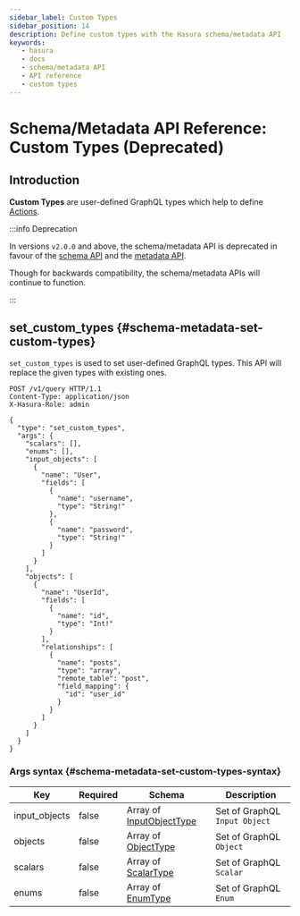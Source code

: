 ```yaml
---
sidebar_label: Custom Types
sidebar_position: 14 
description: Define custom types with the Hasura schema/metadata API
keywords:
   - hasura
   - docs
   - schema/metadata API
   - API reference
   - custom types
---
```


# Schema/Metadata API Reference: Custom Types (Deprecated)

## Introduction

**Custom Types** are user-defined GraphQL types which help to define
[Actions](/graphql/core/api-reference/schema-metadata-api/actions.mdx).

:::info Deprecation

In versions `v2.0.0` and above, the schema/metadata API is deprecated in
favour of the [schema API](/graphql/core/api-reference/schema-api/index.mdx) and the
[metadata API](/graphql/core/api-reference/metadata-api/index.mdx).

Though for backwards compatibility, the schema/metadata APIs will
continue to function.

:::

## set_custom_types {#schema-metadata-set-custom-types}

`set_custom_types` is used to set user-defined GraphQL types. This API
will replace the given types with existing ones.

```http
POST /v1/query HTTP/1.1
Content-Type: application/json
X-Hasura-Role: admin

{
  "type": "set_custom_types",
  "args": {
    "scalars": [],
    "enums": [],
    "input_objects": [
      {
        "name": "User",
        "fields": [
          {
            "name": "username",
            "type": "String!"
          },
          {
            "name": "password",
            "type": "String!"
          }
        ]
      }
    ],
    "objects": [
      {
        "name": "UserId",
        "fields": [
          {
            "name": "id",
            "type": "Int!"
          }
        ],
        "relationships": [
          {
            "name": "posts",
            "type": "array",
            "remote_table": "post",
            "field_mapping": {
              "id": "user_id"
            }
          }
        ]
      }
    ]
  }
}
```

### Args syntax {#schema-metadata-set-custom-types-syntax}

| Key           | Required | Schema                                                                                   | Description                   |
|---------------|----------|------------------------------------------------------------------------------------------|-------------------------------|
| input_objects | false    | Array of [InputObjectType](/graphql/core/api-reference/syntax-defs.mdx#inputobjecttype)  | Set of GraphQL `Input Object` |
| objects       | false    | Array of [ObjectType](/graphql/core/api-reference/syntax-defs.mdx#objecttype)            | Set of GraphQL `Object`       |
| scalars       | false    | Array of [ScalarType](/graphql/core/api-reference/syntax-defs.mdx#scalartype)            | Set of GraphQL `Scalar`       |
| enums         | false    | Array of [EnumType](/graphql/core/api-reference/syntax-defs.mdx#enumtype)                | Set of GraphQL `Enum`         |
